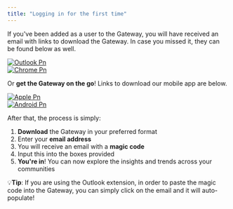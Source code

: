 ```yaml
---
title: "Logging in for the first time"
---
```


If you've been added as a user to the Gateway, you will have received an email with links to download the Gateway. In case you missed it, they can be found below as well.


<a href="https://appsource.microsoft.com/en-us/product/office/WA200006294?tab=Overview" target="_blank" rel="noopener noreferrer">
  <img
    src="/images/outlook.png"
    alt="Outlook Pn"
    title="Outlook Pn"
    style={{ width: "37%" }}
  />
</a>
</br>
<a href="https://chromewebstore.google.com/detail/travtus-gateway/clncechdmbedjkkfmpmjlbbfkgkhmemk" target="_blank" rel="noopener noreferrer">
  <img
    src="/images/chrome.png"
    alt="Chrome Pn"
    title="Chrome Pn"
    style={{ width: "37%" }}
  />
</a>

Or **get the Gateway on the go**! Links to download our mobile app are below.


<a href="https://apps.apple.com/gb/app/travtus-gateway/id6476981381" target="_blank" rel="noopener noreferrer">
  <img
    src="/images/gatewayapple.png"
    alt="Apple Pn"
    title="Apple Pn"
    style={{ width: "38%" }}
  />
</a>
</br>
<a href="https://play.google.com/store/apps/details?id=com.travtus.gateway&hl=en_GB&gl=US" target="_blank" rel="noopener noreferrer">
  <img
    src="/images/gatewayandroid.png"
    alt="Android Pn"
    title="Android Pn"
    style={{ width: "38%" }}
  />
</a>

After that, the process is simply:

1. **Download** the Gateway in your preferred format
2. Enter your **email address**
3. You will receive an email with a **magic code**
4. Input this into the boxes provided
5. **You're in**! You can now explore the insights and trends across your communities

💡**Tip**: If you are using the Outlook extension, in order to paste the magic code into the Gateway, you can simply click on the email and it will auto-populate!